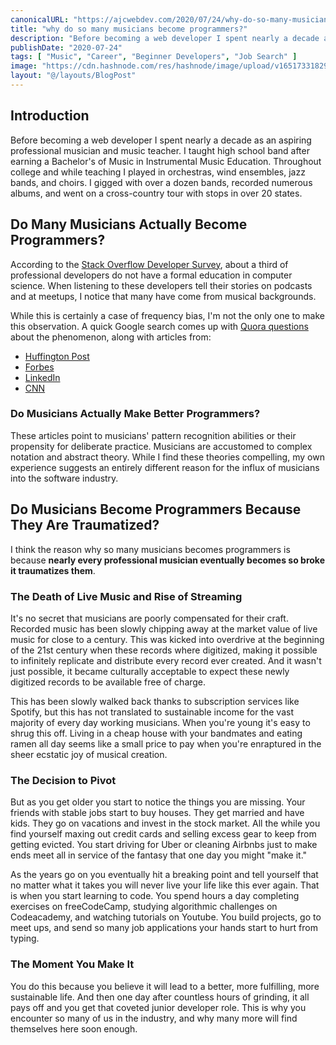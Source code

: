 ```yaml
---
canonicalURL: "https://ajcwebdev.com/2020/07/24/why-do-so-many-musicians-become-programmers"
title: "why do so many musicians become programmers?"
description: "Before becoming a web developer I spent nearly a decade as an aspiring professional musician and music teacher."
publishDate: "2020-07-24"
tags: [ "Music", "Career", "Beginner Developers", "Job Search" ]
image: "https://cdn.hashnode.com/res/hashnode/image/upload/v1651733182992/g9_FTMfqD.png"
layout: "@/layouts/BlogPost"
---
```


## Introduction

Before becoming a web developer I spent nearly a decade as an aspiring professional musician and music teacher. I taught high school band after earning a Bachelor's of Music in Instrumental Music Education. Throughout college and while teaching I played in orchestras, wind ensembles, jazz bands, and choirs. I gigged with over a dozen bands, recorded numerous albums, and went on a cross-country tour with stops in over 20 states.

## Do Many Musicians Actually Become Programmers?

According to the [Stack Overflow Developer Survey](https://insights.stackoverflow.com/survey/2020#developer-profile-undergraduate-major), about a third of professional developers do not have a formal education in computer science. When listening to these developers tell their stories on podcasts and at meetups, I notice that many have come from musical backgrounds.

While this is certainly a case of frequency bias, I'm not the only one to make this observation. A quick Google search comes up with [Quora questions](https://www.quora.com/Why-is-it-that-so-many-programmers-are-also-musicians) about the phenomenon, along with articles from:
* [Huffington Post](https://www.huffpost.com/entry/composing-code-why-musici_b_10714288)
* [Forbes](https://www.forbes.com/sites/quora/2017/10/03/programmers-and-musicians-have-more-in-common-than-you-think/)
* [LinkedIn](https://www.linkedin.com/pulse/musicians-programmers-michael-drapkin/)
* [CNN](http://www.cnn.com/TECH/computing/9807/31/musicians.idg/)

### Do Musicians Actually Make Better Programmers?

These articles point to musicians' pattern recognition abilities or their propensity for deliberate practice. Musicians are accustomed to complex notation and abstract theory. While I find these theories compelling, my own experience suggests an entirely different reason for the influx of musicians into the software industry.

## Do Musicians Become Programmers Because They Are Traumatized?

I think the reason why so many musicians becomes programmers is because **nearly every professional musician eventually becomes so broke it traumatizes them**.

### The Death of Live Music and Rise of Streaming

It's no secret that musicians are poorly compensated for their craft. Recorded music has been slowly chipping away at the market value of live music for close to a century. This was kicked into overdrive at the beginning of the 21st century when these records where digitized, making it possible to infinitely replicate and distribute every record ever created. And it wasn't just possible, it became culturally acceptable to expect these newly digitized records to be available free of charge.

This has been slowly walked back thanks to subscription services like Spotify, but this has not translated to sustainable income for the vast majority of every day working musicians. When you're young it's easy to shrug this off. Living in a cheap house with your bandmates and eating ramen all day seems like a small price to pay when you're enraptured in the sheer ecstatic joy of musical creation.

### The Decision to Pivot

But as you get older you start to notice the things you are missing. Your friends with stable jobs start to buy houses. They get married and have kids. They go on vacations and invest in the stock market. All the while you find yourself maxing out credit cards and selling excess gear to keep from getting evicted. You start driving for Uber or cleaning Airbnbs just to make ends meet all in service of the fantasy that one day you might "make it."

As the years go on you eventually hit a breaking point and tell yourself that no matter what it takes you will never live your life like this ever again. That is when you start learning to code. You spend hours a day completing exercises on freeCodeCamp, studying algorithmic challenges on Codeacademy, and watching tutorials on Youtube. You build projects, go to meet ups, and send so many job applications your hands start to hurt from typing.

### The Moment You Make It

You do this because you believe it will lead to a better, more fulfilling, more sustainable life. And then one day after countless hours of grinding, it all pays off and you get that coveted junior developer role. This is why you encounter so many of us in the industry, and why many more will find themselves here soon enough.